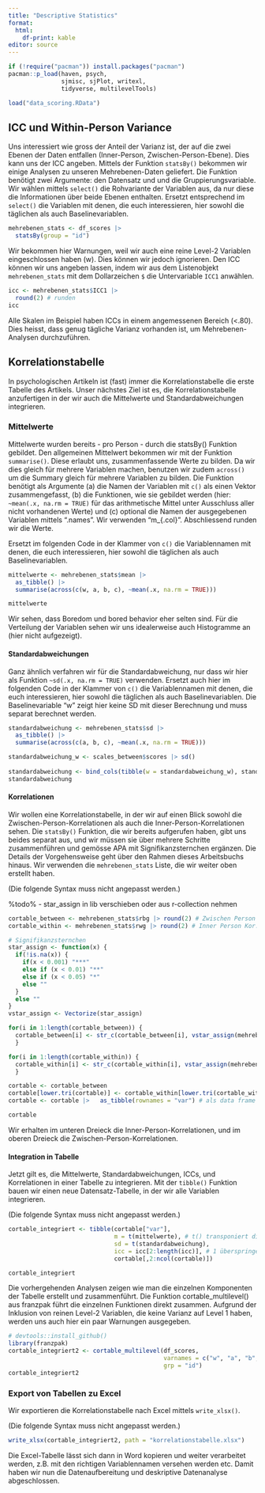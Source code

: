 ```yaml
---
title: "Descriptive Statistics"
format:
  html:
    df-print: kable
editor: source
---
```


```r
if (!require("pacman")) install.packages("pacman")
pacman::p_load(haven, psych,
               sjmisc, sjPlot, writexl,
               tidyverse, multilevelTools)
```

```r
load("data_scoring.RData")
```


## ICC und Within-Person Variance

Uns interessiert wie gross der Anteil der Varianz ist, der auf die zwei Ebenen der Daten entfallen (Inner-Person, Zwischen-Person-Ebene). Dies kann uns der ICC angeben. Mittels der Funktion `statsBy()` bekommen wir einige Analysen zu unseren Mehrebenen-Daten geliefert. Die Funktion benötigt zwei Argumente: den Datensatz und und die Gruppierungsvariable. Wir wählen mittels `select()` die Rohvariante der Variablen aus, da nur diese die Informationen über beide Ebenen enthalten. 
Ersetzt entsprechend im `select()` die Variablen mit denen, die euch interessieren, hier sowohl die täglichen als auch Baselinevariablen.

```r
mehrebenen_stats <- df_scores |> 
  statsBy(group = "id")
```
Wir bekommen hier Warnungen, weil wir auch eine reine Level-2 Variablen eingeschlossen haben (w). Dies können wir jedoch ignorieren.
Den ICC können wir uns angeben lassen, indem wir aus dem Listenobjekt `mehrebenen_stats` mit dem Dollarzeichen `$` die Untervariable `ICC1` anwählen.

```r
icc <- mehrebenen_stats$ICC1 |> 
  round(2) # runden
icc
```
Alle Skalen im Beispiel haben ICCs in einem angemessenen Bereich (<.80). Dies heisst, dass genug tägliche Varianz vorhanden ist, um Mehrebenen-Analysen durchzuführen.

## Korrelationstabelle

In psychologischen Artikeln ist (fast) immer die Korrelationstabelle die erste Tabelle des Artikels. Unser nächstes Ziel ist es, die Korrelationstabelle anzufertigen in der wir auch die Mittelwerte und Standardabweichungen integrieren. 


### Mittelwerte

Mittelwerte wurden bereits - pro Person - durch die statsBy() Funktion gebildet. Den allgemeinen Mittelwert bekommen wir  mit der Funktion `summarise()`. Diese erlaubt uns, zusammenfassende Werte zu bilden. Da wir dies gleich für mehrere Variablen machen, benutzen wir zudem `across()` um die Summary gleich für mehrere Variablen zu bilden. Die Funktion benötigt als Argumente (a) die Namen der Variablen mit `c()` als einen Vektor zusammengefasst, (b) die Funktionen, wie sie gebildet werden (hier: `~mean(.x, na.rm = TRUE)` für das arithmetische Mittel unter Ausschluss aller nicht vorhandenen Werte) und (c) optional die Namen der ausgegebenen Variablen mittels ".names". Wir verwenden "m_{.col}". Abschliessend runden wir die Werte.

Ersetzt im folgenden Code in der Klammer von `c()` die Variablennamen  mit denen, die euch interessieren, hier sowohl die täglichen als auch Baselinevariablen.

```r
mittelwerte <- mehrebenen_stats$mean |> 
  as_tibble() |> 
  summarise(across(c(w, a, b, c), ~mean(.x, na.rm = TRUE)))

mittelwerte
```
Wir sehen, dass Boredom und bored behavior eher selten sind. Für die Verteilung der Variablen sehen wir uns idealerweise auch Histogramme an (hier nicht aufgezeigt).

#### Standardabweichungen

Ganz ähnlich verfahren wir für die Standardabweichung, nur dass wir hier als Funktion `~sd(.x, na.rm = TRUE)` verwenden.
Ersetzt auch hier im folgenden Code in der Klammer von `c()` die Variablennamen  mit denen, die euch interessieren, hier sowohl die täglichen als auch Baselinevariablen.
Die Baselinevariable "w" zeigt hier keine SD mit dieser Berechnung und muss separat berechnet werden.



```r
standardabweichung <- mehrebenen_stats$sd |> 
  as_tibble() |> 
  summarise(across(c(a, b, c), ~mean(.x, na.rm = TRUE)))

standardabweichung_w <- scales_between$scores |> sd()
  
standardabweichung <- bind_cols(tibble(w = standardabweichung_w), standardabweichung)
standardabweichung
```

#### Korrelationen

Wir wollen eine Korrelationstabelle, in der wir auf einen Blick sowohl die Zwischen-Person-Korrelationen als auch die Inner-Person-Korrelationen sehen. Die `statsBy()` Funktion, die wir bereits aufgerufen haben, gibt uns beides separat aus, und wir müssen sie über mehrere Schritte zusammenführen und gemösse APA mit Signifikanzsternchen ergänzen.
Die Details der Vorgehensweise geht über den Rahmen dieses Arbeitsbuchs hinaus. Wir verwenden die `mehrebenen_stats` Liste, die wir weiter oben erstellt haben. 

(Die folgende Syntax muss nicht angepasst werden.)

%todo% - star_assign in lib verschieben oder aus r-collection nehmen

```r
cortable_between <- mehrebenen_stats$rbg |> round(2) # Zwischen Person Kor.
cortable_within <- mehrebenen_stats$rwg |> round(2) # Inner Person Kor.

# Signifikanzsternchen
star_assign <- function(x) {
  if(!is.na(x)) {
    if(x < 0.001) "***"
    else if (x < 0.01) "**"
    else if (x < 0.05) "*"
    else ""
  }
  else ""
}
vstar_assign <- Vectorize(star_assign)

for(i in 1:length(cortable_between)) {
  cortable_between[i] <- str_c(cortable_between[i], vstar_assign(mehrebenen_stats$pbg[i]))
  }

for(i in 1:length(cortable_within)) {
  cortable_within[i] <- str_c(cortable_within[i], vstar_assign(mehrebenen_stats$pwg[i]))
  }

cortable <- cortable_between
cortable[lower.tri(cortable)] <- cortable_within[lower.tri(cortable_within)] # Inner-Person Korrelationen im unteren Dreieck einfügen.
cortable <- cortable |>   as_tibble(rownames = "var") # als data frame formatieren (später wichtig)

cortable
```

Wir erhalten im unteren Dreieck die Inner-Person-Korrelationen, und im oberen Dreieck die Zwischen-Person-Korrelationen.


#### Integration in Tabelle

Jetzt gilt es, die Mittelwerte, Standardabweichungen, ICCs, und Korrelationen in einer Tabelle zu integrieren. Mit der `tibble()` Funktion bauen wir einen neue Datensatz-Tabelle, in der wir alle Variablen integrieren.

(Die folgende Syntax muss nicht angepasst werden.)

```r
cortable_integriert <- tibble(cortable["var"],
                              m = t(mittelwerte), # t() transponiert die Dimensionen der Variable, damit wir es als spalte (3x1) haben statt als zeile (1x3)
                              sd = t(standardabweichung),
                              icc = icc[2:length(icc)], # 1 überspringen da wir den ICC von "id" nicht brauchen
                              cortable[,2:ncol(cortable)])

cortable_integriert
```


Die vorhergehenden Analysen zeigen wie man die einzelnen Komponenten der Tabelle erstellt und zusammenführt.
Die Funktion cortable_multilevel() aus franzpak führt die einzelnen Funktionen direkt zusammen.
Aufgrund der Inklusion von reinen Level-2 Variablen, die keine Varianz auf Level 1 haben, werden uns auch hier ein paar Warnungen ausgegeben.

```r
# devtools::install_github()
library(franzpak)
cortable_integriert2 <- cortable_multilevel(df_scores,
                                            varnames = c("w", "a", "b", "c"),
                                            grp = "id")
cortable_integriert2
```


### Export von Tabellen zu Excel

Wir exportieren die Korrelationstabelle nach Excel mittels `write_xlsx()`.

(Die folgende Syntax muss nicht angepasst werden.)
```r
write_xlsx(cortable_integriert2, path = "korrelationstabelle.xlsx")
```

Die Excel-Tabelle lässt sich dann in Word kopieren und weiter verarbeitet werden, z.B. mit den richtigen Variablennamen versehen werden etc. Damit haben wir nun die Datenaufbereitung und deskriptive Datenanalyse abgeschlossen.
